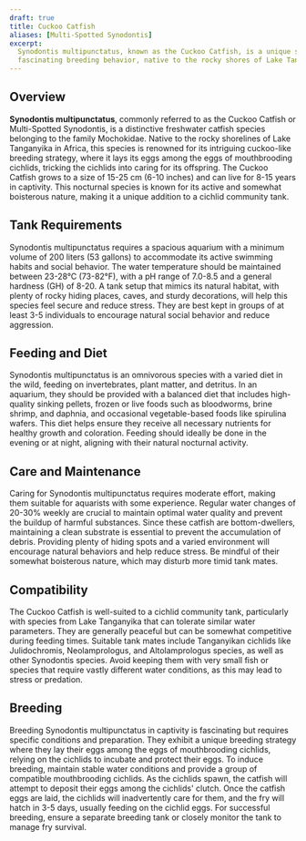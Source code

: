 ```yaml
---
draft: true
title: Cuckoo Catfish
aliases: [Multi-Spotted Synodontis]
excerpt:
  Synodontis multipunctatus, known as the Cuckoo Catfish, is a unique species of freshwater fish known for its
  fascinating breeding behavior, native to the rocky shores of Lake Tanganyika in Africa.
---
```


## Overview

**Synodontis multipunctatus**, commonly referred to as the Cuckoo Catfish or Multi-Spotted Synodontis, is a distinctive
freshwater catfish species belonging to the family Mochokidae. Native to the rocky shorelines of Lake Tanganyika in
Africa, this species is renowned for its intriguing cuckoo-like breeding strategy, where it lays its eggs among the eggs
of mouthbrooding cichlids, tricking the cichlids into caring for its offspring. The Cuckoo Catfish grows to a size of
15-25 cm (6-10 inches) and can live for 8-15 years in captivity. This nocturnal species is known for its active and
somewhat boisterous nature, making it a unique addition to a cichlid community tank.

## Tank Requirements

Synodontis multipunctatus requires a spacious aquarium with a minimum volume of 200 liters (53 gallons) to accommodate
its active swimming habits and social behavior. The water temperature should be maintained between 23-28°C (73-82°F),
with a pH range of 7.0-8.5 and a general hardness (GH) of 8-20. A tank setup that mimics its natural habitat, with
plenty of rocky hiding places, caves, and sturdy decorations, will help this species feel secure and reduce stress. They
are best kept in groups of at least 3-5 individuals to encourage natural social behavior and reduce aggression.

## Feeding and Diet

Synodontis multipunctatus is an omnivorous species with a varied diet in the wild, feeding on invertebrates, plant
matter, and detritus. In an aquarium, they should be provided with a balanced diet that includes high-quality sinking
pellets, frozen or live foods such as bloodworms, brine shrimp, and daphnia, and occasional vegetable-based foods like
spirulina wafers. This diet helps ensure they receive all necessary nutrients for healthy growth and coloration. Feeding
should ideally be done in the evening or at night, aligning with their natural nocturnal activity.

## Care and Maintenance

Caring for Synodontis multipunctatus requires moderate effort, making them suitable for aquarists with some experience.
Regular water changes of 20-30% weekly are crucial to maintain optimal water quality and prevent the buildup of harmful
substances. Since these catfish are bottom-dwellers, maintaining a clean substrate is essential to prevent the
accumulation of debris. Providing plenty of hiding spots and a varied environment will encourage natural behaviors and
help reduce stress. Be mindful of their somewhat boisterous nature, which may disturb more timid tank mates.

## Compatibility

The Cuckoo Catfish is well-suited to a cichlid community tank, particularly with species from Lake Tanganyika that can
tolerate similar water parameters. They are generally peaceful but can be somewhat competitive during feeding times.
Suitable tank mates include Tanganyikan cichlids like Julidochromis, Neolamprologus, and Altolamprologus species, as
well as other Synodontis species. Avoid keeping them with very small fish or species that require vastly different water
conditions, as this may lead to stress or predation.

## Breeding

Breeding Synodontis multipunctatus in captivity is fascinating but requires specific conditions and preparation. They
exhibit a unique breeding strategy where they lay their eggs among the eggs of mouthbrooding cichlids, relying on the
cichlids to incubate and protect their eggs. To induce breeding, maintain stable water conditions and provide a group of
compatible mouthbrooding cichlids. As the cichlids spawn, the catfish will attempt to deposit their eggs among the
cichlids' clutch. Once the catfish eggs are laid, the cichlids will inadvertently care for them, and the fry will hatch
in 3-5 days, usually feeding on the cichlid eggs. For successful breeding, ensure a separate breeding tank or closely
monitor the tank to manage fry survival.

